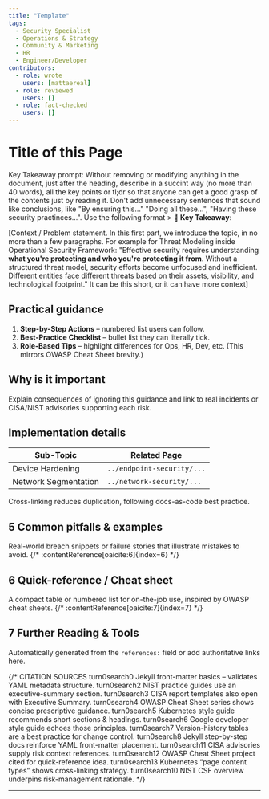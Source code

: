 ```yaml
---
title: "Template"
tags:
  - Security Specialist
  - Operations & Strategy
  - Community & Marketing
  - HR
  - Engineer/Developer
contributors:
  - role: wrote
    users: [mattaereal]
  - role: reviewed
    users: []
  - role: fact-checked
    users: []
---
```



<TagProvider>
<TagFilter />

# Title of this Page

<TagList tags={frontmatter.tags} />
<AttributionList contributors={frontmatter.contributors} />

Key Takeaway prompt: Without removing or modifying anything in the document, just after the heading, describe in a
succint way (no more than 40 words), all the key points or tl;dr so that anyone can get a good grasp of the contents
just by reading it. Don't add unnecessary sentences that sound like conclusions, like "By ensuring this..." "Doing all
these...", "Having these security practinces...". Use the following format > 🔑 **Key Takeaway**:

[Context / Problem statement. In this first part, we introduce the topic, in no more than a few paragraphs. For example
for Threat Modeling inside Operational Security Framework: "Effective security requires understanding **what you're
protecting and who you're protecting it from**. Without a structured threat model, security efforts become unfocused and
inefficient. Different entities face different threats based on their assets, visibility, and technological footprint."
It can be this short, or it can have more context]

## Practical guidance

1. **Step-by-Step Actions** – numbered list users can follow.
2. **Best-Practice Checklist** – bullet list they can literally tick.
3. **Role-Based Tips** – highlight differences for Ops, HR, Dev, etc.
(This mirrors OWASP Cheat Sheet brevity.)

## Why is it important

Explain consequences of ignoring this guidance and link to real incidents or CISA/NIST advisories supporting each risk.

## Implementation details

| Sub-Topic | Related Page |
|-----------|--------------|
| Device Hardening | `../endpoint-security/...` |
| Network Segmentation | `../network-security/...` |

Cross-linking reduces duplication, following docs-as-code best practice.

## 5  Common pitfalls & examples

Real-world breach snippets or failure stories that illustrate mistakes to avoid.
{/* :contentReference[oaicite:6]{index=6} */}

## 6  Quick-reference / Cheat sheet

A compact table or numbered list for on-the-job use, inspired by OWASP cheat sheets.
{/* :contentReference[oaicite:7]{index=7} */}

## 7  Further Reading & Tools

Automatically generated from the `references:` field or add authoritative links here.

{/*
CITATION SOURCES
turn0search0  Jekyll front-matter basics – validates YAML metadata structure.
turn0search2  NIST practice guides use an executive-summary section.
turn0search3  CISA report templates also open with Executive Summary.
turn0search4  OWASP Cheat Sheet series shows concise prescriptive guidance.
turn0search5  Kubernetes style guide recommends short sections & headings.
turn0search6  Google developer style guide echoes those principles.
turn0search7  Version-history tables are a best practice for change control.
turn0search8  Jekyll step-by-step docs reinforce YAML front-matter placement.
turn0search11 CISA advisories supply risk context references.
turn0search12 OWASP Cheat Sheet project cited for quick-reference idea.
turn0search13 Kubernetes “page content types” shows cross-linking strategy.
turn0search10 NIST CSF overview underpins risk-management rationale.
*/}

---

</TagProvider>
<ContributeFooter />
